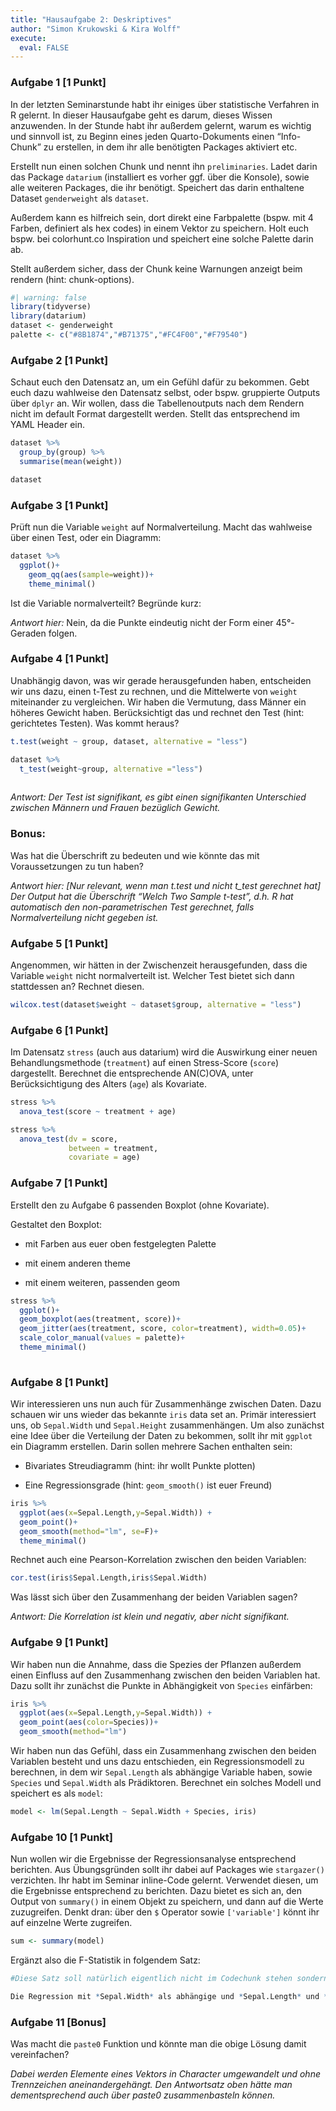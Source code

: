 ```yaml
---
title: "Hausaufgabe 2: Deskriptives"
author: "Simon Krukowski & Kira Wolff"
execute: 
  eval: FALSE
---
```


### Aufgabe 1 \[1 Punkt\]

In der letzten Seminarstunde habt ihr einiges über statistische Verfahren in R gelernt. In dieser Hausaufgabe geht es darum, dieses Wissen anzuwenden. In der Stunde habt ihr außerdem gelernt, warum es wichtig und sinnvoll ist, zu Beginn eines jeden Quarto-Dokuments einen "Info-Chunk" zu erstellen, in dem ihr alle benötigten Packages aktiviert etc.

Erstellt nun einen solchen Chunk und nennt ihn `preliminaries`. Ladet darin das Package `datarium` (installiert es vorher ggf. über die Konsole), sowie alle weiteren Packages, die ihr benötigt. Speichert das darin enthaltene Dataset `genderweight` als `dataset`.

Außerdem kann es hilfreich sein, dort direkt eine Farbpalette (bspw. mit 4 Farben, definiert als hex codes) in einem Vektor zu speichern. Holt euch bspw. bei colorhunt.co Inspiration und speichert eine solche Palette darin ab.

Stellt außerdem sicher, dass der Chunk keine Warnungen anzeigt beim rendern (hint: chunk-options).

```r
#| warning: false
library(tidyverse)
library(datarium)
dataset <- genderweight
palette <- c("#8B1874","#B71375","#FC4F00","#F79540")
```

### Aufgabe 2 \[1 Punkt\]

Schaut euch den Datensatz an, um ein Gefühl dafür zu bekommen. Gebt euch dazu wahlweise den Datensatz selbst, oder bspw. gruppierte Outputs über `dplyr` an. Wir wollen, dass die Tabellenoutputs nach dem Rendern nicht im default Format dargestellt werden. Stellt das entsprechend im YAML Header ein.

```r
dataset %>% 
  group_by(group) %>% 
  summarise(mean(weight))

dataset
```

### Aufgabe 3 \[1 Punkt\]

Prüft nun die Variable `weight` auf Normalverteilung. Macht das wahlweise über einen Test, oder ein Diagramm:

```r
dataset %>% 
  ggplot()+
    geom_qq(aes(sample=weight))+
    theme_minimal()
```

Ist die Variable normalverteilt? Begründe kurz:

*Antwort hier:* Nein, da die Punkte eindeutig nicht der Form einer 45°-Geraden folgen.

### Aufgabe 4 \[1 Punkt\]

Unabhängig davon, was wir gerade herausgefunden haben, entscheiden wir uns dazu, einen t-Test zu rechnen, und die Mittelwerte von `weight` miteinander zu vergleichen. Wir haben die Vermutung, dass Männer ein höheres Gewicht haben. Berücksichtigt das und rechnet den Test (hint: gerichtetes Testen). Was kommt heraus?

```r
t.test(weight ~ group, dataset, alternative = "less")

dataset %>%
  t_test(weight~group, alternative ="less")
  
```

*Antwort: Der Test ist signifikant, es gibt einen signifikanten Unterschied zwischen Männern und Frauen bezüglich Gewicht.*

### Bonus:

Was hat die Überschrift zu bedeuten und wie könnte das mit Voraussetzungen zu tun haben?

*Antwort hier: \[Nur relevant, wenn man t.test und nicht t_test gerechnet hat\] Der Output hat die Überschrift "Welch Two Sample t-test", d.h. R hat automatisch den non-parametrischen Test gerechnet, falls Normalverteilung nicht gegeben ist.*

### Aufgabe 5 \[1 Punkt\]

Angenommen, wir hätten in der Zwischenzeit herausgefunden, dass die Variable `weight` nicht normalverteilt ist. Welcher Test bietet sich dann stattdessen an? Rechnet diesen.

```r
wilcox.test(dataset$weight ~ dataset$group, alternative = "less")
```

### Aufgabe 6 \[1 Punkt\]

Im Datensatz `stress` (auch aus datarium) wird die Auswirkung einer neuen Behandlungsmethode (`treatment`) auf einen Stress-Score (`score`) dargestellt. Berechnet die entsprechende AN(C)OVA, unter Berücksichtigung des Alters (`age`) als Kovariate.

```r
stress %>% 
  anova_test(score ~ treatment + age)

stress %>% 
  anova_test(dv = score,
             between = treatment,
             covariate = age)
```

### Aufgabe 7 \[1 Punkt\]

Erstellt den zu Aufgabe 6 passenden Boxplot (ohne Kovariate).

Gestaltet den Boxplot:

-   mit Farben aus euer oben festgelegten Palette

-   mit einem anderen theme

-   mit einem weiteren, passenden geom

```r
stress %>% 
  ggplot()+
  geom_boxplot(aes(treatment, score))+
  geom_jitter(aes(treatment, score, color=treatment), width=0.05)+
  scale_color_manual(values = palette)+
  theme_minimal()
  
```

### Aufgabe 8 \[1 Punkt\]

Wir interessieren uns nun auch für Zusammenhänge zwischen Daten. Dazu schauen wir uns wieder das bekannte `iris` data set an. Primär interessiert uns, ob `Sepal.Width` und `Sepal.Height` zusammenhängen. Um also zunächst eine Idee über die Verteilung der Daten zu bekommen, sollt ihr mit `ggplot` ein Diagramm erstellen. Darin sollen mehrere Sachen enthalten sein:

-   Bivariates Streudiagramm (hint: ihr wollt Punkte plotten)

-   Eine Regressionsgrade (hint: `geom_smooth()` ist euer Freund)

```r
iris %>% 
  ggplot(aes(x=Sepal.Length,y=Sepal.Width)) +
  geom_point()+
  geom_smooth(method="lm", se=F)+
  theme_minimal()
```

Rechnet auch eine Pearson-Korrelation zwischen den beiden Variablen:

```r
cor.test(iris$Sepal.Length,iris$Sepal.Width)
```

Was lässt sich über den Zusammenhang der beiden Variablen sagen?

*Antwort: Die Korrelation ist klein und negativ, aber nicht signifikant.*

### Aufgabe 9 \[1 Punkt\]

Wir haben nun die Annahme, dass die Spezies der Pflanzen außerdem einen Einfluss auf den Zusammenhang zwischen den beiden Variablen hat. Dazu sollt ihr zunächst die Punkte in Abhängigkeit von `Species` einfärben:

```r
iris %>% 
  ggplot(aes(x=Sepal.Length,y=Sepal.Width)) +
  geom_point(aes(color=Species))+
  geom_smooth(method="lm")
```

Wir haben nun das Gefühl, dass ein Zusammenhang zwischen den beiden Variablen besteht und uns dazu entschieden, ein Regressionsmodell zu berechnen, in dem wir `Sepal.Length` als abhängige Variable haben, sowie `Species` und `Sepal.Width` als Prädiktoren. Berechnet ein solches Modell und speichert es als `model`:

```r
model <- lm(Sepal.Length ~ Sepal.Width + Species, iris)
```

### Aufgabe 10 \[1 Punkt\]

Nun wollen wir die Ergebnisse der Regressionsanalyse entsprechend berichten. Aus Übungsgründen sollt ihr dabei auf Packages wie `stargazer()` verzichten. Ihr habt im Seminar inline-Code gelernt. Verwendet diesen, um die Ergebnisse entsprechend zu berichten. Dazu bietet es sich an, den Output von `summary()` in einem Objekt zu speichern, und dann auf die Werte zuzugreifen. Denkt dran: über den `$` Operator sowie `['variable']` könnt ihr auf einzelne Werte zugreifen.

```r
sum <- summary(model)
```

Ergänzt also die F-Statistik in folgendem Satz:

```r
#Diese Satz soll natürlich eigentlich nicht im Codechunk stehen sondern im normalen Text, hätte aber dann für die Website nicht gerendert werden können.

Die Regression mit *Sepal.Width* als abhängige und *Sepal.Length* und *Species* als erklärende Variablen ist signifikant, *F* (3,146) = `r round(sum$fstatistic[1], 2)`, *p* \< .001.

```


### Aufgabe 11 \[Bonus\]

Was macht die `paste0` Funktion und könnte man die obige Lösung damit vereinfachen?

*Dabei werden Elemente eines Vektors in Character umgewandelt und ohne Trennzeichen aneinandergehängt. Den Antwortsatz oben hätte man dementsprechend auch über paste0 zusammenbasteln können.*
